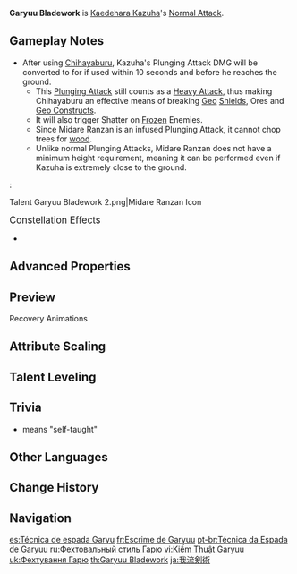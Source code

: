{{Talent Infobox
|image         = Talent Garyuu Bladework.png
|character     = Kaedehara Kazuha
|type          = Normal Attack
|info          = '''Normal Attack'''<br />Performs up to 5 rapid strikes.<br /><br />'''Charged Attack'''<br />Consumes a certain amount of Stamina to unleash 2 rapid sword strikes.<br /><br />'''Plunging Attack'''<br />Plunges from mid-air to strike the ground below, damaging opponents along the path and dealing [[AoE]] DMG upon impact. If this Plunging Attack is triggered by [[Chihayaburu]], it will be converted to Plunging Attack: Midare Ranzan.<br /><br />'''Plunging Attack: Midare Ranzan'''<br />When a Plunging Attack is performed using the effects of the Elemental Skill Chihayaburu, Plunging Attack DMG is converted to {{Color|Anemo DMG}} and will create a small wind tunnel via a secret blade technique that pulls in nearby objects and opponents.
|hit1          = 45%–96.1%
|hit2          = 45.2%–96.7%
|hit3          = 25.8 + 31%–55.1+66.2%
|hit4          = 60.7%–129.7%
|hit5          = 25.4%–54.2% (×3)
|charged       = 43+74.6%–91.9+159.5%
|chargedStamina= 20
|plunge        = 81.8%–173.2%
|plungeLow     = 164%–346%
|plungeHigh    = 204%–433%
|scale_att1    = ATK
|utility1      = Vacuum Field
}}
'''Garyuu Bladework''' is [[Kaedehara Kazuha]]'s [[Normal Attack]].

==Gameplay Notes==
* After using [[Chihayaburu]], Kazuha's Plunging Attack DMG will be converted to {{Color|Anemo DMG}} for if used within 10 seconds and before he reaches the ground.
** This [[Plunging Attack]] still counts as a [[Blunt Attack|Heavy Attack]], thus making Chihayaburu an effective means of breaking [[Geo]] [[Shields]], Ores and [[Geo Constructs]].
** It will also trigger Shatter on [[Frozen]] Enemies.
** Since Midare Ranzan is an infused Plunging Attack, it cannot chop trees for [[wood]].
** Unlike normal Plunging Attacks, Midare Ranzan does not have a minimum height requirement, meaning it can be performed even if Kazuha is extremely close to the ground.
:<gallery>
Talent Garyuu Bladework 2.png|Midare Ranzan Icon
</gallery>

;<big>Constellation Effects</big>
*{{TalentNote|constellation|6|Crimson Momiji}}

==Advanced Properties==
{{Advanced Properties
|title   = Normal Attack 1-Hit
|gu      = 1U
|icdtag  = Normal Attack
|icdtype = 2.5s/3 Hits
|poise   = 47.7
|impulse = 3

|title2   = Normal Attack 2-Hit
|gu2      = 1U
|icdtag2  = Normal Attack
|icdtype2 = 2.5s/3 Hits
|poise2   = 47.37
|impulse2 = 3

|title3   = Normal Attack 3-Hit A
|gu3      = 1U
|icdtag3  = Normal Attack
|icdtype3 = 2.5s/3 Hits
|poise3   = 29.7
|impulse3 = 3

|title4   = Normal Attack 3-Hit B
|gu4      = 1U
|icdtag4  = Normal Attack
|icdtype4 = 2.5s/3 Hits
|poise4   = 29.7
|impulse4 = 3

|title5   = Normal Attack 4-Hit
|gu5      = 1U
|icdtag5  = Normal Attack
|icdtype5 = 2.5s/3 Hits
|poise5   = 63.54
|impulse5 = 3

|title6   = Normal Attack 5-Hit A
|gu6      = 1U
|icdtag6  = Normal Attack
|icdtype6 = 2.5s/3 Hits
|poise6   = 26.55
|impulse6 = 2

|title7   = Normal Attack 5-Hit B
|gu7      = 1U
|icdtag7  = Normal Attack
|icdtype7 = 2.5s/3 Hits
|poise7   = 26.55
|impulse7 = 2

|title8   = Normal Attack 5-Hit C
|gu8      = 1U
|icdtag8  = Normal Attack
|icdtype8 = 2.5s/3 Hits
|poise8   = 26.55
|impulse8 = 5

|title9   = Charged Attack 1-Hit
|gu9      = 1U
|icdtag9  = Normal Attack
|icdtype9 = 2.5s/3 Hits
|poise9   = 60
|impulse9 = 2

|title10   = Charged Attack 2-Hit
|gu10      = 1U
|icdtag10  = Normal Attack
|icdtype10 = 2.5s/3 Hits
|poise10   = 60
|impulse10 = 6

|title11   = Plunging Attack Collision
|gu11      = 0U
|icdtag11  = none
|poise11   = 25
|impulse11 = 2

|title12   = Low Plunge
|gu12      = 1U
|icdtag12  = none
|poise12   = 100
|impulse12 = 4
|blunt12   = 1

|title13   = High Plunge
|gu13      = 1U
|icdtag13  = none
|poise13   = 150
|impulse13 = 7
|blunt13   = 1
}}

==Preview==
{{Preview
|file1=Garyuu Bladework Normal Preview
|caption1=Normal Attack

|file2=Garyuu Bladework Charged Preview
|caption2=Charged Attack

|file3=Garyuu Bladework Plunge Preview
|caption3=Plunging Attack

|file4=Chihayaburu Midare Ranzan Plunge Preview
|caption4=Plunging Attack: Midare Ranzan
}}

;Recovery Animations
{{Preview
|file1=Garyuu Bladework N1 Recovery Preview
|caption1=Normal Attack 1

|file2=Garyuu Bladework N2 Recovery Preview
|caption2=Normal Attack 2

|file3=Garyuu Bladework N3 Recovery Preview
|caption3=Normal Attack 3

|file4=Garyuu Bladework N4 Recovery Preview
|caption4=Normal Attack 4

|file5=Garyuu Bladework N5 Recovery Preview
|caption5=Normal Attack 5

|file6=Garyuu Bladework C Recovery Preview
|caption6=Charged Attack
}}

==Attribute Scaling==
{{Talent Scaling
|talentType=Normal Attack
|levels=11
|order=hit1,hit2,hit3,hit4,hit5,charged_title,charged,stamina,plunge_title,plunge,plungelow,plungehigh
|titles=1-Hit DMG (%),2-Hit DMG (%),3-Hit DMG (%),4-Hit DMG (%),5-Hit DMG (%),Charged Attack,Charged Attack DMG (%),Charged Attack Stamina Cost,Plunging Attack,Plunge DMG (%),Low Plunge DMG (%),High Plunge DMG (%)
|hit1_1=44.98
|hit1_2=48.64
|hit1_3=52.3
|hit1_4=57.53
|hit1_5=61.19
|hit1_6=65.38
|hit1_7=71.13
|hit1_8=76.88
|hit1_9=82.63
|hit1_10=88.91
|hit1_11=96.1
|hit2_1=45.24
|hit2_2=48.92
|hit2_3=52.6
|hit2_4=57.86
|hit2_5=61.54
|hit2_6=65.75
|hit2_7=71.54
|hit2_8=77.32
|hit2_9=83.11
|hit2_10=89.42
|hit2_11=96.65
|hit3_1=25.8+30.96
|hit3_2=27.9+33.48
|hit3_3=30+36
|hit3_4=33+39.6
|hit3_5=35.1+42.12
|hit3_6=37.5+45
|hit3_7=40.8+48.96
|hit3_8=44.1+52.92
|hit3_9=47.4+56.88
|hit3_10=51+61.2
|hit3_11=55.13+66.15
|hit4_1=60.72
|hit4_2=65.66
|hit4_3=70.6
|hit4_4=77.66
|hit4_5=82.6
|hit4_6=88.25
|hit4_7=96.02
|hit4_8=103.78
|hit4_9=111.55
|hit4_10=120.02
|hit4_11=129.73
|hit5_1=25.37×3
|hit5_2=27.43×3
|hit5_3=29.5×3
|hit5_4=32.45×3
|hit5_5=34.52×3
|hit5_6=36.88×3
|hit5_7=40.12×3
|hit5_8=43.36×3
|hit5_9=46.61×3
|hit5_10=50.15×3
|hit5_11=54.21×3
|charged_1=43+74.65
|charged_2=46.5+80.72
|charged_3=50+86.8
|charged_4=55+95.48
|charged_5=58.5+101.56
|charged_6=62.5+108.5
|charged_7=68+118.05
|charged_8=73.5+127.6
|charged_9=79+137.14
|charged_10=85+147.56
|charged_11=91.88+159.5
|stamina=20
|plunge_1=81.83
|plunge_2=88.49
|plunge_3=95.16
|plunge_4=104.67
|plunge_5=111.33
|plunge_6=118.94
|plunge_7=129.41
|plunge_8=139.88
|plunge_9=150.35
|plunge_10=161.76
|plunge_11=173.18
|plungelow_1=163.63
|plungelow_2=176.95
|plungelow_3=190.27
|plungelow_4=209.3
|plungelow_5=222.62
|plungelow_6=237.84
|plungelow_7=258.77
|plungelow_8=279.7
|plungelow_9=300.63
|plungelow_10=323.46
|plungelow_11=346.29
|plungehigh_1=204.39
|plungehigh_2=221.02
|plungehigh_3=237.66
|plungehigh_4=261.42
|plungehigh_5=278.06
|plungehigh_6=297.07
|plungehigh_7=323.21
|plungehigh_8=349.36
|plungehigh_9=375.5
|plungehigh_10=404.02
|plungehigh_11=432.54
}}

==Talent Leveling==
{{Talent Upgrade|Kaedehara Kazuha}}

==Trivia==
* {{Lang|Garyuu|ja=我流}} means "self-taught"

==Other Languages==
{{Other Languages
|en      = Garyuu Bladework
|zhs     = 我流剑术
|zhs_rm  = Wǒliú Jiànshù
|zht     = 我流劍術
|zht_rm  = Wǒliú Jiànshù
|zh_tl   = Self-Taught Bladework
|ja      = 我流剣術
|ja_rm   = Garyuu Kenjutsu
|ja_tl   = Self-Taught Bladework
|ko      = 아류 검술
|ko_rm   = Aryu Geomsul
|ko_tl   = Self-Taught Bladework
|es      = Técnica de espada Garyuu
|es_tl   = Garyuu Sword Technique
|fr      = Escrime de Garyuu
|fr_tl   = Garyuu Fencing
|ru      = Фехтовальный стиль Гарю
|ru_tl   = Garyuu Swordstyle
|th      = Garyuu Bladework
|vi      = Kiếm Thuật Garyuu
|vi_tl   = Garyuu Swordsmanship
|de      = Garyuu-Schwertkunst
|de_tl   = Garyuu-Swordart
|id      = Garyuu Bladework
|pt      = Técnica da Espada de Garyuu
|pt_tl   = Garyuu Sword Technique
|tr      = Garyuu Kılıç Tekniği
|tr_tl   = 
|it      = Tecnica di Garyuu
|it_tl   = Garyuu Technique
}}

==Change History==
{{Change History|1.6}}

==Navigation==
{{Talent Navbox|Kaedehara Kazuha}}

[[es:Técnica de espada Garyu]]
[[fr:Escrime de Garyuu]]
[[pt-br:Técnica da Espada de Garyuu]]
[[ru:Фехтовальный стиль Гарю]]
[[vi:Kiếm Thuật Garyuu]]
[[uk:Фехтування Гарю]]
[[th:Garyuu Bladework]]
[[ja:我流剣術]]